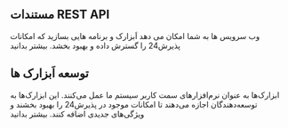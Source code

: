 
<div className="flex flex-col max-w-5xl mx-auto gap-28 justify-center items-center w-full py-20  px-10">

<div className="flex flex-col-reverse md:flex-row justify-center  items-center md:items-start  md:justify-between gap-14">
  <div className="flex flex-col space-y-1">
    <h2 className="text-2xl font-bold">مستندات REST API</h2>
    <span>
وب سرویس ها به شما امکان می دهد اَبزارک و برنامه هایی بسازید که امکانات پذیرش24 را گسترش داده و بهبود بخشد.
    </span>
    <Link
      className="p-2 !w-28  text-center hover:bg-white/90 transition-all !mt-7 bg-white text-black"
      href="/rest"
    >
      بیشتر بدانید
    </Link>

  </div>
  <img src="/development.svg" alt="" className="w-80" />
</div>

<div className="flex flex-col-reverse  md:flex-row justify-center items-center md:items-start md:justify-between gap-14">
  <div className="flex flex-col space-y-1">
    <h2 className="text-2xl font-bold">توسعه اَبزارک ها</h2>
    <span>
      ابزارک‌ها به عنوان نرم‌افزارهای سمت کاربر سیستم ما عمل می‌کنند. این ابزارک‌ها به توسعه‌دهندگان
      اجازه می‌دهند تا امکانات موجود در پذیرش24 را بهبود بخشند و ویژگی‌های جدیدی اضافه کنند.
    </span>
    <Link
      className="p-2 !w-28  text-center hover:bg-white/90 transition-all !mt-7 bg-white text-black"
      href="/apps"
    >
      بیشتر بدانید
    </Link>
  </div>
  <img src="/connecting.svg" alt="" className="w-80" />
</div>
</div>
